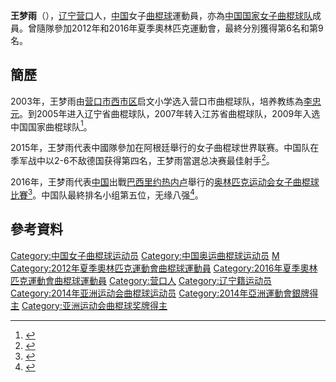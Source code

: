 {{Infobox sportsperson
| headercolor    = #E9967A
| name           = 王梦雨
| image          =
| imagesize      = 
| caption        =
| birthname      =
| fullname       =
| nickname       =
| nationality    = 
| residence      =
| birthdate      = {{birth_date_and_age|1992|5|25}}<ref name="伦敦奥运">{{zh-cn}}{{cite web|title=2012伦敦奥运会中国体育代表团成员名录 - 王梦雨|url=http://2012teamchina.olympic.cn/index.php/personview/persons/16333|accessdate=2012-07-15|archive-date=2012-08-01|archive-url=https://web.archive.org/web/20120801024932/http://2012teamchina.olympic.cn/index.php/personview/persons/16333|dead-url=no}}</ref>
| birthplace     = {{CHN}}[[辽宁省|辽宁省]][[营口市|营口市]]
| height         = {{height|m=1.70}}<ref name="伦敦奥运"/>
| weight         = {{weight|kg=70}}<ref name="伦敦奥运"/>
| website        = 
| country        = {{CHN}}
| sport          = 女子[[曲棍球|曲棍球]]
| collegeteam    =
| club           =
| team           =
| turnedpro      =
| coach          =
| retired        =
| coaching       =
| worlds         =
| regionals      =
| nationals      =
| olympics       =
| paralympics    =
| highestranking =
| pb             =
| medaltemplates = 
| show-medals    = yes
}}
'''王梦雨'''（{{bd|1992年|5月25日}}），[[辽宁|辽宁]][[营口|营口]]人，[[中国|中国]]女子[[曲棍球|曲棍球]]運動員，亦為[[中国国家女子曲棍球队|中国国家女子曲棍球队]]成員。曾隨隊參加2012年和2016年夏季奧林匹克運動會，最終分別獲得第6名和第9名。

==簡歷==
2003年，王梦雨由[[营口市|营口市]][[西市区|西市区]]启文小学选入营口市曲棍球队，培养教练為[[李忠元|李忠元]]。到2005年进入辽宁省曲棍球队，2007年转入江苏省曲棍球队，2009年入选中国国家曲棍球队<ref>{{zh-cn}}{{cite news|author1=黄婷|title=4名营口籍运动员将参战伦敦奥运会|url=http://yk.nen.com.cn/wenti/syyywd/201207/t20120719_279596_1.html|agency=营口新闻网|date=2012-07-19|accessdate=2017-09-23|archiveurl=https://web.archive.org/web/20170923145030/http://yk.nen.com.cn/wenti/syyywd/201207/t20120719_279596_1.html|archivedate=2017-09-23|deadurl=yes}}</ref>。

2015年，王梦雨代表中國隊參加在阿根廷舉行的女子曲棍球世界联赛。中国队在季军战中以2-6不敌德国获得第四名，王梦雨當選总决赛最佳射手<ref>{{zh-cn}}{{cite news|title=女曲世界联赛中国第4阿根廷夺冠 王梦雨最佳射手|url=http://sports.sina.com.cn/others/hockey/2015-12-14/doc-ifxmpnqi6457466.shtml|agency=新浪体育|date=2015-12-14|accessdate=2017-09-23|archive-date=2017-09-23|archive-url=https://web.archive.org/web/20170923145126/http://sports.sina.com.cn/others/hockey/2015-12-14/doc-ifxmpnqi6457466.shtml|dead-url=no}}</ref>。

2016年，王梦雨代表[[2016年夏季奥林匹克运动会中国代表团|中国]]出戰[[巴西|巴西]][[里约热内卢|里约热内卢]]舉行的[[2016年夏季奥林匹克运动会|奥林匹克运动会]][[2016年夏季奧林匹克運動會女子曲棍球比賽|女子曲棍球比賽]]<ref>{{zh-cn}}{{cite news|title=2016里约奥运中国曲棍球名单 中国女曲整装待发|url=http://2016.sohu.com/20160718/n459784052.shtml|agency=搜狐体育|date=2016-07-18|access-date=2017-09-23|archive-url=https://web.archive.org/web/20170923194017/http://2016.sohu.com/20160718/n459784052.shtml|archive-date=2017-09-23|dead-url=yes}}</ref>。中国队最終排名小组第五位，无缘八强<ref>{{zh-cn}}{{cite news|title=里约奥运女子曲棍球 中国0 3不敌新西兰无缘八强|url=http://finance.ifeng.com/a/20160814/14743252_0.shtml|agency=华龙网|date=2016-08-14|accessdate=2017-09-23|archive-date=2017-09-23|archive-url=https://web.archive.org/web/20170923195401/http://finance.ifeng.com/a/20160814/14743252_0.shtml|dead-url=no}}</ref>。

==參考資料==
{{Reflist}}

{{2012年夏季奧林匹克運動會中國國家女子曲棍球隊}}
{{2016年夏季奧林匹克運動會中國國家女子曲棍球隊}}

{{DEFAULTSORT:Wang Mengyu}}
[[Category:中国女子曲棍球运动员|Category:中国女子曲棍球运动员]]
[[Category:中国奥运曲棍球运动员|Category:中国奥运曲棍球运动员]]
[[Category:王姓|M]]
[[Category:2012年夏季奧林匹克運動會曲棍球運動員|Category:2012年夏季奧林匹克運動會曲棍球運動員]]
[[Category:2016年夏季奧林匹克運動會曲棍球運動員|Category:2016年夏季奧林匹克運動會曲棍球運動員]]
[[Category:营口人|Category:营口人]]
[[Category:辽宁籍运动员|Category:辽宁籍运动员]]
[[Category:2014年亚洲运动会曲棍球运动员|Category:2014年亚洲运动会曲棍球运动员]]
[[Category:2014年亞洲運動會銀牌得主|Category:2014年亞洲運動會銀牌得主]]
[[Category:亚洲运动会曲棍球奖牌得主|Category:亚洲运动会曲棍球奖牌得主]]